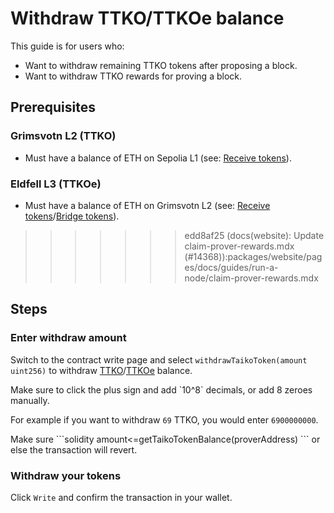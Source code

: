 
# Withdraw TTKO/TTKOe balance

This guide is for users who:

- Want to withdraw remaining TTKO tokens after proposing a block.
- Want to withdraw TTKO rewards for proving a block.

## Prerequisites

### Grimsvotn L2 (TTKO)

- Must have a balance of ETH on Sepolia L1 (see: [Receive tokens](/docs/guides/receive-tokens)).
### Eldfell L3 (TTKOe)

- Must have a balance of ETH on Grimsvotn L2 (see: [Receive tokens](/docs/guides/receive-tokens)/[Bridge tokens](/docs/guides/build-on-taiko/bridge-tokens)).
>>>>>>> edd8af25 (docs(website): Update claim-prover-rewards.mdx (#14368)):packages/website/pages/docs/guides/run-a-node/claim-prover-rewards.mdx

## Steps

<Steps>

### Enter withdraw amount

Switch to the contract write page and select `withdrawTaikoToken(amount uint256)` to withdraw [TTKO](https://sepolia.etherscan.io/address/0x6375394335f34848b850114b66A49D6F47f2cdA8#writeProxyContract#F11)/[TTKOe](https://explorer.test.taiko.xyz/address/0x4e7c942D51d977459108bA497FDc71ae0Fc54a00/write-proxy#address-tabs) balance.

<Callout type="warning">
  Make sure to click the plus sign and add `10^8` decimals, or add 8 zeroes
  manually.
</Callout>

For example if you want to withdraw `69` TTKO, you would enter `6900000000`.

<Callout type="warning">
Make sure
```solidity
amount<=getTaikoTokenBalance(proverAddress)
```
or else the transaction will revert.
</Callout>

### Withdraw your tokens

Click `Write` and confirm the transaction in your wallet.

</Steps>
